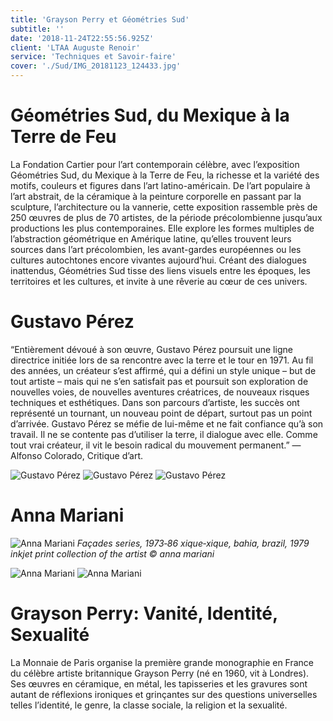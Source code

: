 ```yaml
---
title: 'Grayson Perry et Géométries Sud'
subtitle: ''
date: '2018-11-24T22:55:56.925Z'
client: 'LTAA Auguste Renoir'
service: 'Techniques et Savoir-faire'
cover: './Sud/IMG_20181123_124433.jpg'
---
```


# Géométries Sud, du Mexique à la Terre de Feu

La Fondation Cartier pour l’art contemporain célèbre, avec l’exposition Géométries Sud, du Mexique à la Terre de Feu, la richesse et la variété des motifs, couleurs et figures dans l’art latino-américain. De l’art populaire à l’art abstrait, de la céramique à la peinture corporelle en passant par la sculpture, l’architecture ou la vannerie, cette exposition rassemble près de 250 œuvres de plus de 70 artistes, de la période précolombienne jusqu’aux productions les plus contemporaines. Elle explore les formes multiples de l’abstraction géométrique en Amérique latine, qu’elles trouvent leurs sources dans l’art précolombien, les avant-gardes européennes ou les cultures autochtones encore vivantes aujourd’hui. Créant des dialogues inattendus, Géométries Sud tisse des liens visuels entre les époques, les territoires et les cultures, et invite à une rêverie au cœur de ces univers.

# Gustavo Pérez
“Entièrement dévoué à son œuvre, Gustavo Pérez poursuit une ligne directrice initiée lors de sa rencontre avec la terre et le tour en 1971. Au fil des années, un créateur s’est affirmé, qui a défini un style unique – but de tout artiste – mais qui ne s’en satisfait pas et poursuit son exploration de nouvelles voies, de nouvelles aventures créatrices, de nouveaux risques techniques et esthétiques. Dans son parcours d’artiste, les succès ont représenté un tournant, un nouveau point de départ, surtout pas un point d’arrivée. Gustavo Pérez se méfie de lui-même et ne fait confiance qu’à son travail. Il ne se contente pas d’utiliser la terre, il dialogue avec elle. Comme tout vrai créateur, il vit le besoin radical du mouvement permanent.” — Alfonso Colorado, Critique d’art.

![Gustavo Pérez](./Sud/IMG_20181123_123223.jpg "texte pour le titre, facultatif")
![Gustavo Pérez](./Sud/IMG_20181123_123246.jpg "texte pour le titre, facultatif")
![Gustavo Pérez](./Sud/IMG_20181123_123419.jpg "texte pour le titre, facultatif")

# Anna Mariani
![Anna Mariani](./Sud/j08gwje7iln11g4n.jpg "façades series, 1973‐86 xique‐xique, bahia, brazil, 1979 inkjet print collection of the artist © Anna Mariani")
*Façades series, 1973‐86 xique‐xique, bahia, brazil, 1979 inkjet print collection of the artist © anna mariani*

![Anna Mariani](./Sud/IMG_20181123_123545.jpg "texte pour le titre, facultatif")
![Anna Mariani](./Sud/IMG_20181123_124647.jpg)

# Grayson Perry: Vanité, Identité, Sexualité

La Monnaie de Paris organise la première grande monographie en France du célèbre artiste britannique Grayson Perry (né en 1960, vit à Londres). Ses œuvres en céramique, en métal, les tapisseries et les gravures sont autant de réflexions ironiques et grinçantes sur des questions universelles telles l’identité, le genre, la classe sociale, la religion et la sexualité.
